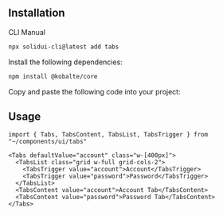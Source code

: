 <MDXHeader
  title="Tabs"
  description="A set of layered sections of content—known as tab panels—that are displayed one at a time."
  docs="https://kobalte.dev/docs/core/components/tabs"
/>

<ComponentPreview name="tabs-demo" />

## Installation

<Tabs defaultValue="cli">

<TabsList>
  <TabsTrigger value="cli">CLI</TabsTrigger>
  <TabsTrigger value="manual">Manual</TabsTrigger>
</TabsList>

<TabsContent value="cli">

```bash
npx solidui-cli@latest add tabs
```

</TabsContent>

<TabsContent value="manual">
<Steps>

<Step>Install the following dependencies: </Step>

```bash
npm install @kobalte/core
```

<Step>Copy and paste the following code into your project: </Step>

<ComponentSource name="tabs" />

</Steps>
</TabsContent>

</Tabs>

## Usage

```tsx
import { Tabs, TabsContent, TabsList, TabsTrigger } from "~/components/ui/tabs"
```

```tsx
<Tabs defaultValue="account" class="w-[400px]">
  <TabsList class="grid w-full grid-cols-2">
    <TabsTrigger value="account">Account</TabsTrigger>
    <TabsTrigger value="password">Password</TabsTrigger>
  </TabsList>
  <TabsContent value="account">Account Tab</TabsContent>
  <TabsContent value="password">Password Tab</TabsContent>
</Tabs>
```
